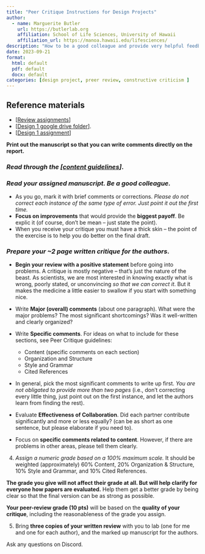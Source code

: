 ```yaml
---
title: "Peer Critique Instructions for Design Projects"
author:
  - name: Marguerite Butler  
    url: https://butlerlab.org
    affiliation: School of Life Sciences, University of Hawaii
    affiliation_url: https://manoa.hawaii.edu/lifesciences/
description: "How to be a good colleague and provide very helpful feedback"
date: 2023-09-21
format: 
  html: default 
  pdf: default
  docx: default
categories: [design project, preer review, constructive criticism ]
---
```


:::{.callout-note}
# Reference materials
- \[[Review assignments](https://docs.google.com/spreadsheets/d/1tpULc_8UNd_RMxd290c9_ZY-OaCw2dsmOJpf2peRO9g/edit#gid=0)\] 
- \[[Design 1 google drive folder](https://drive.google.com/drive/u/1/folders/1U_XYCqBZB3rLk7ca8Joi84cXN4YmULq0)\].
- \[[Design 1 assignment](design1.qmd)\] 

__Print out the manuscript so that you can write comments directly on the report.__
:::

### _Read through the \[[content guidelines](PeerCritiqueGuidelines.pdf)\]_. 
 
### _Read your assigned manuscript. Be a good colleague._ 
- As you go, mark it with brief comments or corrections. _Please do not correct each instance of the same type of error. Just point it out the first time._ 
-  __Focus on improvements__ that would provide the __biggest payoff__. Be explic
it (of course, don't be mean – just state the point). 
-  When you receive your critique you must have a thick skin – the point of the exercise is to help you do better on the final draft. 

### _Prepare your ~2 page __written critique__ for the authors_. 

  + __Begin your review with a positive statement__ before going into problems.  A critique is mostly negative – that's just the nature of the beast. As scientists, we are most interested in knowing exactly what is wrong, poorly stated, or unconvincing _so that we can correct it_. But it makes the medicine a little easier to swallow if you start with something nice.

  + Write __Major (overall) comments__ (about one paragraph). What were the major problems? The most significant shortcomings? Was it well-written and clearly organized?

  + Write __Specific comments__. For ideas on what to include for these sections, see Peer Critique guidelines:
    *  Content (specific comments on each section)
    *  Organization and Structure
    *  Style and Grammar
    *  Cited References

  + In general, pick the most significant comments to write up first. _You are not obligated to provide more than two pages_ (i.e., don't correcting every little thing, just point out on the first instance, and let the authors learn from finding the rest). 

  + Evaluate __Effectiveness of Collaboration__. Did each partner contribute significantly and more or less equally? (can be as short as one sentence, but please elaborate if you need to).

  + Focus on __specific comments related to content__. However, if there are problems in other areas, please tell them clearly. 

4. _Assign a numeric grade based on a 100% maximum scale._ 
It should be weighted (approximately) 60% Content, 20% Organization & Structure, 10% Style and Grammar, and 10% Cited References. 

__The grade you give will not affect their grade at all. But will help clarify for everyone how papers are evaluated.__ Help them get a better grade by being clear so that the final version can be as strong as possible. 

__Your peer-review grade (10 pts)__ will be based on the __quality of your critique__, including the reasonableness of the grade you assign.

5. Bring __three copies of your written review__ with you to lab (one for me and one for each author), and the marked up manuscript for the authors.

Ask any questions on Discord. 